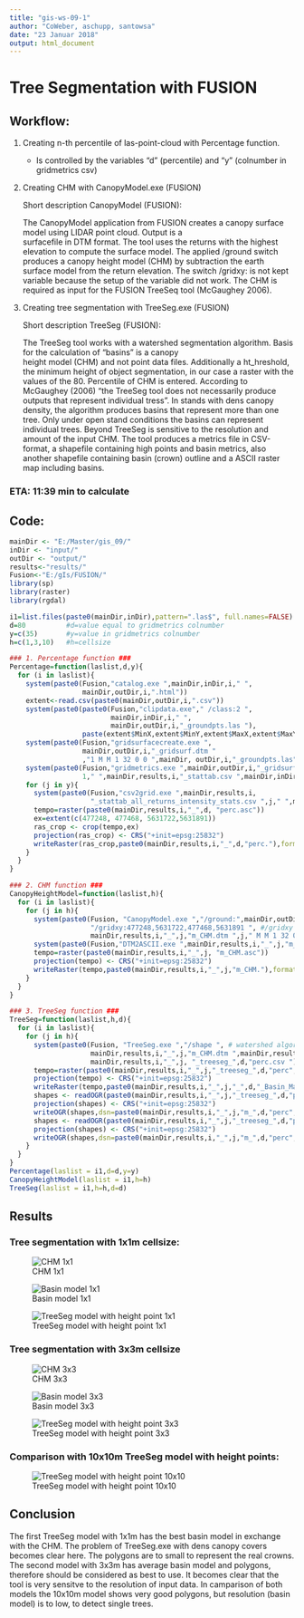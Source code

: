 ```yaml
---
title: "gis-ws-09-1"
author: "CoWeber, aschupp, santowsa"
date: "23 Januar 2018"
output: html_document
---
```


# Tree Segmentation with FUSION

## Workflow: 

1. Creating n-th percentile of las-point-cloud with Percentage function.
    - Is controlled by the variables "d" (percentile) and "y" (colnumber in gridmetrics csv)
    
2. Creating CHM with CanopyModel.exe (FUSION)

    Short description CanopyModel (FUSION):
    
    The CanopyModel application from FUSION creates a canopy surface model using LIDAR point cloud. Output is a       
    surfacefile in DTM format. The tool uses the returns with the highest elevation to compute the surface model. The 
    applied /ground switch produces a canopy height model (CHM) by subtraction the earth surface model from the return 
    elevation. The switch /gridxy: is not kept variable because the setup of the variable did not work. The CHM is 
    required as input for the FUSION TreeSeq tool (McGaughey 2006).
    
3. Creating tree segmentation with TreeSeg.exe (FUSION)

    Short description TreeSeg (FUSION):
    
    The TreeSeg tool works with a watershed segmentation algorithm. Basis for the calculation of "basins" is a canopy   
    height model (CHM) and not point data files. Additionally a  ht_hreshold, the minimum height of object segmentation, 
    in our case a raster with the values of the 80. Percentile of CHM is entered. According to McGaughey (2006) "the 
    TreeSeg tool does not necessarily produce outputs that represent individual tress". In stands with dens canopy 
    density, the algorithm produces basins that represent more than one tree. Only under open stand conditions the basins     can represent individual trees. Beyond TreeSeg is sensitive to the resolution and amount of the input CHM. The tool      produces a metrics file in CSV-format, a shapefile containing high points and basin metrics, also another shapefile      containing basin (crown) outline and a ASCII raster map including basins.
    
### ETA: 11:39 min to calculate

## Code: 

```r
mainDir <- "E:/Master/gis_09/"
inDir <- "input/"
outDir <- "output/"
results<-"results/"
Fusion<-"E:/gIs/FUSION/"
library(sp)
library(raster)
library(rgdal)

i1=list.files(paste0(mainDir,inDir),pattern=".las$", full.names=FALSE)
d=80          #d=value equal to gridmetrics colnumber
y=c(35)       #y=value in gridmetrics colnumber
h=c(1,3,10)   #h=cellsize

### 1. Percentage function ###
Percentage=function(laslist,d,y){
  for (i in laslist){
    system(paste0(Fusion,"catalog.exe ",mainDir,inDir,i," ",
                  mainDir,outDir,i,".html"))
    extent<-read.csv(paste0(mainDir,outDir,i,".csv"))
    system(paste0(paste0(Fusion,"clipdata.exe"," /class:2 ",
                         mainDir,inDir,i," ",
                         mainDir,outDir,i,"_groundpts.las "),
                  paste(extent$MinX,extent$MinY,extent$MaxX,extent$MaxY)))
    system(paste0(Fusion,"gridsurfacecreate.exe ", 
                  mainDir,outDir,i,"_gridsurf.dtm "
                  ,"1 M M 1 32 0 0 ",mainDir, outDir,i,"_groundpts.las"))
    system(paste0(Fusion,"gridmetrics.exe ",mainDir,outDir,i,"_gridsurf.dtm ",0," " ,
                  1," ",mainDir,results,i,"_stattab.csv ",mainDir,inDir,i))
    for (j in y){
      system(paste0(Fusion,"csv2grid.exe ",mainDir,results,i,
                    "_stattab_all_returns_intensity_stats.csv ",j," ",mainDir,results,i,"_",d,"perc.asc"))
      tempo=raster(paste0(mainDir,results,i,"_",d, "perc.asc"))
      ex=extent(c(477248, 477468, 5631722,5631891))
      ras_crop <- crop(tempo,ex)
      projection(ras_crop) <- CRS("+init=epsg:25832")
      writeRaster(ras_crop,paste0(mainDir,results,i,"_",d,"perc."),format="GTiff")
    }
  }
}

### 2. CHM function ###
CanopyHeightModel=function(laslist,h){
  for (i in laslist){
    for (j in h){
      system(paste0(Fusion, "CanopyModel.exe ","/ground:",mainDir,outDir,i,"_gridsurf.dtm ", #/ground ground value for CM
                    "/gridxy:477248,5631722,477468,5631891 ", #/gridxy creates new extension values for the .DTM
                    mainDir,results,i,"_",j,"m_CHM.dtm ",j," M M 1 32 0 0 ",mainDir,inDir,i)) #j(h)= cellsize value
      system(paste0(Fusion,"DTM2ASCII.exe ",mainDir,results,i,"_",j,"m_CHM.dtm ",mainDir,results,i,"_",j,"m_CHM.asc"))
      tempo=raster(paste0(mainDir,results,i,"_",j, "m_CHM.asc"))
      projection(tempo) <- CRS("+init=epsg:25832")
      writeRaster(tempo,paste0(mainDir,results,i,"_",j,"m_CHM."),format="GTiff")
    }
  }
}

### 3. TreeSeg function ###
TreeSeg=function(laslist,h,d){
  for (i in laslist){
    for (j in h){
      system(paste0(Fusion, "TreeSeg.exe ","/shape ", # watershed algorithm # /shape: output .shp basin maps
                    mainDir,results,i,"_",j,"m_CHM.dtm ",mainDir,results,i,"_",d,"perc.tif ", # Input CHM .dtm, n-th percentile
                    mainDir,results,i,"_",j, "_treeseg_",d,"perc.csv ")) # output .csv with basin data
      tempo=raster(paste0(mainDir,results,i,"_",j,"_treeseg_",d,"perc", "_Basin_Map.asc")) 
      projection(tempo) <- CRS("+init=epsg:25832")
      writeRaster(tempo,paste0(mainDir,results,i,"_",j,"_",d,"_Basin_Map."),format="GTiff")
      shapes <- readOGR(paste0(mainDir,results,i,"_",j,"_treeseg_",d,"perc","_Polygons.shp"))
      projection(shapes) <- CRS("+init=epsg:25832")
      writeOGR(shapes,dsn=paste0(mainDir,results,i,"_",j,"m_",d,"perc","_Polygons.", ".shp"),driver = "ESRI Shapefile",layer="treesize")
      shapes <- readOGR(paste0(mainDir,results,i,"_",j,"_treeseg_",d,"perc","_HighPoints.shp"))
      projection(shapes) <- CRS("+init=epsg:25832")
      writeOGR(shapes,dsn=paste0(mainDir,results,i,"_",j,"m_",d,"perc","_HighPoints.shp", ".shp"),driver = "ESRI Shapefile",layer="treepoint")
    }
  }
}
Percentage(laslist = i1,d=d,y=y)
CanopyHeightModel(laslist = i1,h=h)
TreeSeg(laslist = i1,h=h,d=d)
```

## Results

### Tree segmentation with 1x1m cellsize:

![CHM 1x1](D:/bild/1_1.jpeg)

![Basin model 1x1](D:/bild/1_2.jpeg)

![TreeSeg model with height point 1x1](D:/bild/1_3.jpeg)



### Tree segmentation with 3x3m cellsize

![CHM 3x3](D:/bild/3_1.jpeg)

![Basin model 3x3](D:/bild/3_2.jpeg)

![TreeSeg model with height point 3x3](D:/bild/3_3.jpeg)



### Comparison with 10x10m TreeSeg model with height points:

![TreeSeg model with height point 10x10](D:/bild/10.jpeg)

## Conclusion

The first TreeSeg model with 1x1m has the best basin model in exchange with the CHM. The problem of TreeSeg.exe with dens canopy covers becomes clear here. The polygons are to small to represent the real crowns. The second model with 3x3m has average basin model and polygons, therefore should be considered as best to use. It becomes clear that the tool is very sensitve to the resolution of input data. In camparison of both models the 10x10m model shows very good polygons, but resolution (basin model) is to low, to detect single trees. 